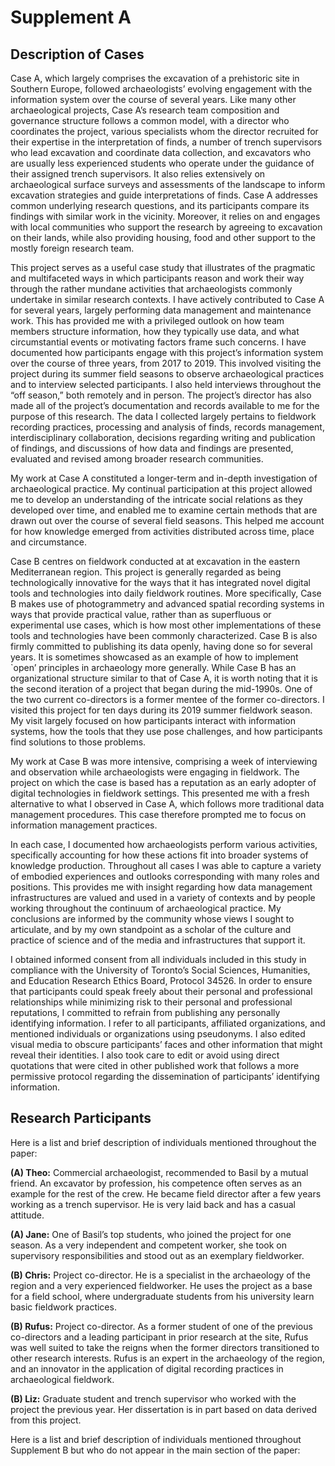 # Supplement A
## Description of Cases
Case A, which largely comprises the excavation of a prehistoric site in Southern Europe, followed archaeologists' evolving engagement with the information system over the course of several years.
Like many other archaeological projects, Case A's research team composition and governance structure follows a common model, with a director who coordinates the project, various specialists whom the director recruited for their expertise in the interpretation of finds, a number of trench supervisors who lead excavation and coordinate data collection, and excavators who are usually less experienced students who operate under the guidance of their assigned trench supervisors.
It also relies extensively on archaeological surface surveys and assessments of the landscape to inform excavation strategies and guide interpretations of finds.
Case A addresses common underlying research questions, and its participants compare its findings with similar work in the vicinity.
Moreover, it relies on and engages with local communities who support the research by agreeing to excavation on their lands, while also providing housing, food and other support to the mostly foreign research team.

This project serves as a useful case study that illustrates of the pragmatic and multifaceted ways in which participants reason and work their way through the rather mundane activities that archaeologists commonly undertake in similar research contexts.
I have actively contributed to Case A for several years, largely performing data management and maintenance work.
This has provided me with a privileged outlook on how team members structure information, how they typically use data, and what circumstantial events or motivating factors frame such concerns.
I have documented how participants engage with this project's information system over the course of three years, from 2017 to 2019.
This involved visiting the project during its summer field seasons to observe archaeological practices and to interview selected participants.
I also held interviews throughout the "off season," both remotely and in person.
The project's director has also made all of the project's documentation and records available to me for the purpose of this research.
The data I collected largely pertains to fieldwork recording practices, processing and analysis of finds, records management, interdisciplinary collaboration, decisions regarding writing and publication of findings, and discussions of how data and findings are presented, evaluated and revised among broader research communities.

My work at Case A constituted a longer-term and in-depth investigation of archaeological practice.
My continual participation at this project allowed me to develop an understanding of the intricate social relations as they developed over time, and enabled me to examine certain methods that are drawn out over the course of several field seasons.
This helped me account for how knowledge emerged from activities distributed across time, place and circumstance.

Case B centres on fieldwork conducted at at excavation in the eastern Mediterranean region.
This project is generally regarded as being technologically innovative for the ways that it has integrated novel digital tools and technologies into daily fieldwork routines.
More specifically, Case B makes use of photogrammetry and advanced spatial recording systems in ways that provide practical value, rather than as superfluous or experimental use cases, which is how most other implementations of these tools and technologies have been commonly characterized.
Case B is also firmly committed to publishing its data openly, having done so for several years.
It is sometimes showcased as an example of how to implement `open' principles in archaeology more generally.
While Case B has an organizational structure similar to that of Case A, it is worth noting that it is the second iteration of a project that began during the mid-1990s.
One of the two current co-directors is a former mentee of the former co-directors.
I visited this project for ten days during its 2019 summer fieldwork season.
My visit largely focused on how participants interact with information systems, how the tools that they use pose challenges, and how participants find solutions to those problems.

My work at Case B was more intensive, comprising a week of interviewing and observation while archaeologists were engaging in fieldwork.
The project on which the case is based has a reputation as an early adopter of digital technologies in fieldwork settings.
This presented me with a fresh alternative to what I observed in Case A, which follows more traditional data management procedures.
This case therefore prompted me to focus on information management practices.

In each case, I documented how archaeologists perform various activities, specifically accounting for how these actions fit into broader systems of knowledge production.
Throughout all cases I was able to capture a variety of embodied experiences and outlooks corresponding with many roles and positions.
This provides me with insight regarding how data management infrastructures are valued and used in a variety of contexts and by people working throughout the continuum of archaeological practice.
My conclusions are informed by the community whose views I sought to articulate, and by my own standpoint as a scholar of the culture and practice of science and of the media and infrastructures that support it.

I obtained informed consent from all individuals included in this study in compliance with the University of Toronto's Social Sciences, Humanities, and Education Research Ethics Board, Protocol 34526.
In order to ensure that participants could speak freely about their personal and professional relationships while minimizing risk to their personal and professional reputations, I committed to refrain from publishing any personally identifying information.
I refer to all participants, affiliated organizations, and mentioned individuals or organizations using pseudonyms.
I also edited visual media to obscure participants' faces and other information that might reveal their identities.
I also took care to edit or avoid using direct quotations that were cited in other published work that follows a more permissive protocol regarding the dissemination of participants' identifying information.

## Research Participants
Here is a list and brief description of individuals mentioned throughout the paper:

**(A) Theo:** Commercial archaeologist, recommended to Basil by a mutual friend. An excavator by profession, his competence often serves as an example for the rest of the crew. He became field director after a few years working as a trench supervisor. He is very laid back and has a casual attitude.

**(A) Jane:** One of Basil's top students, who joined the project for one season. As a very independent and competent worker, she took on supervisory responsibilities and stood out as an exemplary fieldworker.

**(B) Chris:** Project co-director. He is a specialist in the archaeology of the region and a very experienced fieldworker. He uses the project as a base for a field school, where undergraduate students from his university learn basic fieldwork practices.

**(B) Rufus:** Project co-director. As a former student of one of the previous co-directors and a leading participant in prior research at the site, Rufus was well suited to take the reigns when the former directors transitioned to other research interests. Rufus is an expert in the archaeology of the region, and an innovator in the application of digital recording practices in archaeological fieldwork.

**(B) Liz:** Graduate student and trench supervisor who worked with the project the previous year. Her dissertation is in part based on data derived from this project.

Here is a list and brief description of individuals mentioned throughout Supplement B but who do not appear in the main section of the paper:

<!-- % \item[(A) Gabe] Geoarchaeologist attached to the project. He initially served as field director, but his presence on this project became sparse after he took on additional work with other research projects elsewhere. He remained on board as a significant collaborator, but no longer as field director. He is known for his aptitude with statistical analysis and for being level-headed.
% \item[(A) Alfred] Senior graduate student working at the project for his geoarchaeology dissertation at a North American university. He took on the role of field director while Gabe peeled back his commitments. He is confident, with a hands-on, get-things-done attitude.
% \item[(A) Dorothy] Senior graduate student who oversees palaeobotanical analysis, including sample collection and processing protocols.
% \item[(A) Jolene] Senior graduate student who oversees the analysis of chipped stone for the project. She met Basil while working at another project.
% \item[(A) Agatha] Graduate student who serves as Jolene's assistant. Her specialty is ground-stone artefacts but in this project she largely performs logistical duties.
% \item[(A) Talia] Junior faculty member who became involved with the project as a trench supervisor after a colleague recommended her to Basil.
% \item[(A) Lauren] Graduate student who became involved with the project as a trench supervisor after a colleague recommended her to Basil.
% \item[(A) Lester] Commercial archaeologist who became involved with the project as a trench supervisor after Theo recommended him to Basil.
% \item[(A) Olivia] Commercial archaeologist who became involved with the project as a trench supervisor after Alfred recommended her to Basil.
% \item[(A) Ben] One of Basil's top students, who joined as a trench assistant. He came back the following year as a trench supervisor.
% \item[(A) Isabelle] Undergraduate student who joined as a trench assistant. She works as Basil's lab assistant during the off-season as well.
% \item[(B) Bernard] Former co-director who has moved on to working at other projects elsewhere in the region. He still consults with the team currently working at Case B.
% \item[(B) Greg] Rufus's old friend who serves as the project's database technician. He works as a database operator at a large commercial firm and is offering his expertise to rebuild the project's database to more technically and professionally sound standards. -->
